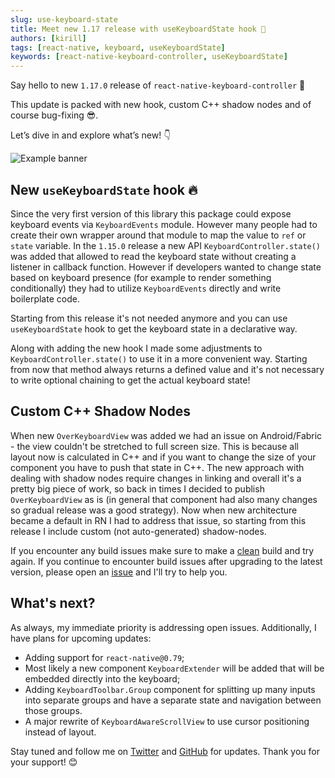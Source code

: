 ```yaml
---
slug: use-keyboard-state
title: Meet new 1.17 release with useKeyboardState hook 👋
authors: [kirill]
tags: [react-native, keyboard, useKeyboardState]
keywords: [react-native-keyboard-controller, useKeyboardState]
---
```


Say hello to new `1.17.0` release of `react-native-keyboard-controller` 👋

This update is packed with new hook, custom C++ shadow nodes and of course bug-fixing 😎.

Let’s dive in and explore what’s new! 👇

<div className="playwright center">
  <img
    className="svg"
    src={require("./use-keyboard-state.png").default}
    alt="Example banner"
  />
</div>

<!-- truncate -->

## New `useKeyboardState` hook 🔥

Since the very first version of this library this package could expose keyboard events via `KeyboardEvents` module. However many people had to create their own wrapper around that module to map the value to `ref` or `state` variable. In the `1.15.0` release a new API `KeyboardController.state()` was added that allowed to read the keyboard state without creating a listener in callback function. However if developers wanted to change state based on keyboard presence (for example to render something conditionally) they had to utilize `KeyboardEvents` directly and write boilerplate code.

Starting from this release it's not needed anymore and you can use `useKeyboardState` hook to get the keyboard state in a declarative way.

Along with adding the new hook I made some adjustments to `KeyboardController.state()` to use it in a more convenient way. Starting from now that method always returns a defined value and it's not necessary to write optional chaining to get the actual keyboard state!

## Custom C++ Shadow Nodes

When new `OverKeyboardView` was added we had an issue on Android/Fabric - the view couldn't be stretched to full screen size. This is because all layout now is calculated in C++ and if you want to change the size of your component you have to push that state in C++. The new approach with dealing with shadow nodes require changes in linking and overall it's a pretty big piece of work, so back in times I decided to publish `OverKeyboardView` as is (in general that component had also many changes so gradual release was a good strategy). Now when new architecture became a default in RN I had to address that issue, so starting from this release I include custom (not auto-generated) shadow-nodes.

If you encounter any build issues make sure to make a [clean](https://github.com/kirillzyusko/react-native-keyboard-controller/issues/786#issuecomment-2741464142) build and try again. If you continue to encounter build issues after upgrading to the latest version, please open an [issue](https://github.com/kirillzyusko/react-native-keyboard-controller/issues/new?template=bug_report.md) and I'll try to help you.

## What's next?

As always, my immediate priority is addressing open issues. Additionally, I have plans for upcoming updates:

- Adding support for `react-native@0.79`;
- Most likely a new component `KeyboardExtender` will be added that will be embedded directly into the keyboard;
- Adding `KeyboardToolbar.Group` component for splitting up many inputs into separate groups and have a separate state and navigation between those groups.
- A major rewrite of `KeyboardAwareScrollView` to use cursor positioning instead of layout.

Stay tuned and follow me on [Twitter](https://twitter.com/ziusko) and [GitHub](https://github.com/kirillzyusko) for updates. Thank you for your support! 😊
